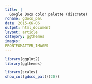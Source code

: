 ---
title: |
  Google Docs color palette (discrete)
rdname: gdocs_pal
date: 2015-06-06
output: html_document
layout: article
category: ggthemes
images:
FRONTFOMATTER_IMAGES
---

```{r, echo = FALSE, message = FALSE}
library(ggplot2)
library(ggthemes)
```

```{r gdocs_pal, cache = TRUE}
library(scales)
show_col(gdocs_pal()(20))



```